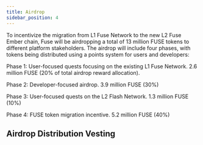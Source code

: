 ```yaml
---
title: Airdrop
sidebar_position: 4
---
```


To incentivize the migration from L1 Fuse Network to the new L2 Fuse Ember chain, Fuse will be airdropping a total of 13 million FUSE tokens to different platform stakeholders. The airdrop will include four phases, with tokens being distributed using a points system for users and developers:

Phase 1: User-focused quests focusing on the existing L1 Fuse Network. 2.6 million FUSE (20% of total airdrop reward allocation).

Phase 2: Developer-focused airdrop. 3.9 million FUSE (30%)

Phase 3: User-focused quests on the L2 Flash Network. 1.3 million FUSE (10%)

Phase 4: FUSE token migration incentive. 5.2 million FUSE (40%)

## Airdrop Distribution Vesting
